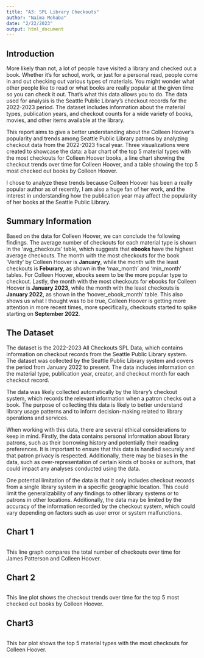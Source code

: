 ```yaml
---
title: "A3: SPL Library Checkouts"
author: "Naima Mohaba"
date: "2/22/2023"
output: html_document
---
```


## Introduction

More likely than not, a lot of people have visited a library and checked out a book. Whether it’s for school, work, or just for a personal read, people come in and out checking out various types of materials. You might wonder what other people like to read or what books are really popular at the given time so you can check it out. That’s what this data allows you to do. The data used for analysis is the Seattle Public Library's checkout records for the 2022-2023 period. The dataset includes information about the material types, publication years, and checkout counts for a wide variety of books, movies, and other items available at the library. 

This report aims to give a better understanding about the Colleen Hoover's popularity and trends among Seattle Public Library patrons by analyzing checkout data from the 2022-2023 fiscal year. Three visualizations were created to showcase the data: a bar chart of the top 5 material types with the most checkouts for Colleen Hoover books, a line chart showing the checkout trends over time for Colleen Hoover, and a table showing the top 5 most checked out books by Colleen Hoover. 
	
I chose to analyze these trends because Colleen Hoover has been a really popular author as of recently, I am also a huge fan of her work, and the interest in understanding how the publication year may affect the popularity of her books at the Seattle Public Library. 

## Summary Information

Based on the data for Colleen Hoover, we can conclude the following findings. The average number of checkouts for each material type is shown in the 'avg_checkouts' table, which suggests that **ebooks** have the highest average checkouts. The month with the most checkouts for the book 'Verity' by Colleen Hoover is **January**, while the month with the least checkouts is **Feburary**, as shown in the 'max_month' and 'min_month' tables. For Colleen Hoover, ebooks seem to be the more popular type to checkout. Lastly, the month with the most checkouts for ebooks for Colleen Hoover is **January 2023**, while the month with the least checkouts is **January 2022**, as shown in the 'hoover_ebook_month' table. This also shows us what I thought was to be true, Colleen Hoover is getting more attention in more recent times, more specifically, checkouts started to spike starting on **September 2022**.

## The Dataset

The dataset is the 2022-2023 All Checkouts SPL Data, which contains information on checkout records from the Seattle Public Library system. The dataset was collected by the Seattle Public Library system and covers the period from January 2022 to present. The data includes information on the material type, publication year, creator, and checkout month for each checkout record.

The data was likely collected automatically by the library's checkout system, which records the relevant information when a patron checks out a book. The purpose of collecting this data is likely to better understand library usage patterns and to inform decision-making related to library operations and services.

When working with this data, there are several ethical considerations to keep in mind. Firstly, the data contains personal information about library patrons, such as their borrowing history and potentially their reading preferences. It is important to ensure that this data is handled securely and that patron privacy is respected. Additionally, there may be biases in the data, such as over-representation of certain kinds of books or authors, that could impact any analyses conducted using the data.

One potential limitation of the data is that it only includes checkout records from a single library system in a specific geographic location. This could limit the generalizability of any findings to other library systems or to patrons in other locations. Additionally, the data may be limited by the accuracy of the information recorded by the checkout system, which could vary depending on factors such as user error or system malfunctions.


## Chart 1

```r
```

This line graph compares the total number of checkouts over time for James Patterson and Colleen Hoover.

## Chart 2

```r
```
This line plot shows the checkout trends over time for the top 5 most checked out books by Colleen Hoover.

## Chart3

```r
```
This bar plot shows the top 5 material types with the most checkouts for Colleen Hoover.



